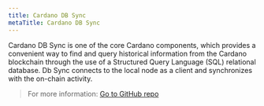```yaml
---
title: Cardano DB Sync
metaTitle: Cardano DB Sync
---
```


Cardano DB Sync is one of the core Cardano components, which provides a convenient way to find and query historical information from the Cardano blockchain through the use of a Structured Query Language (SQL) relational database. Db Sync connects to the local node as a client and synchronizes with the on-chain activity. 

> For more information: [Go to GitHub repo <OpenInNew className='content-link' />](https://github.com/input-output-hk/cardano-db-sync#cardano-db-sync)

